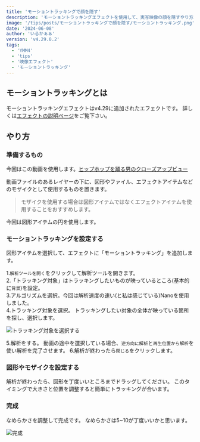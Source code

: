 ---
title: 'モーショントラッキングで顔を隠す'
description: 'モーショントラッキングエフェクトを使用して、実写映像の顔を隠すやり方。'
image: '/tips/posts/モーショントラッキングで顔を隠す/モーショントラッキング.png'
date: '2024-06-08'
author: 'いるかぁぁ'
version: 'v4.29.0.2'
tags:
  - 'YMM4'
  - 'tips'
  - '映像エフェクト'
  - 'モーショントラッキング'
---

## モーショントラッキングとは
モーショントラッキングエフェクトはv4.29に追加されたエフェクトです。
詳しくは[エフェクトの説明ページ](https://ymm4-info.net/effects/%E5%90%88%E6%88%90/%E3%83%A2%E3%83%BC%E3%82%B7%E3%83%A7%E3%83%B3%E3%83%88%E3%83%A9%E3%83%83%E3%82%AD%E3%83%B3%E3%82%B0/)をご覧下さい。


## やり方
### 準備するもの
今回はこの動画を使用します。[ヒップホップを踊る男のクローズアップビュー
](https://www.pexels.com/ja-jp/video/2795749/)

動画ファイルのあるレイヤーの下に、図形やファイル、エフェクトアイテムなどのモザイクとして使用するものを置きます。
> モザイクを使用する場合は図形アイテムではなくエフェクトアイテムを使用することをおすすめします。

今回は図形アイテムの円を使用します。

### モーショントラッキングを設定する
図形アイテムを選択して、エフェクトに「モーショントラッキング」を追加します。

1.`解析ツールを開く`をクリックして解析ツールを開きます。  
2.「トラッキング対象」はトラッキングしたいものが映っているところ(基本的に`背景`)を設定。  
3.アルゴリズムを選択。今回は解析速度の速い(と私は感じている)Nanoを使用しました。  
4.トラッキング対象を選択。
トラッキングしたい対象の全体が映っている箇所を探し、選択します。

![トラッキング対象を選択する](/assets/tips/posts/モーショントラッキングで顔を隠す/解析.png)

5.解析をする。
動画の途中を選択している場合、`逆方向に解析`と`再生位置から解析`を使い解析を完了させます。
6.解析が終わったら`閉じる`をクリックします。

### 図形やモザイクを設定する
解析が終わったら、図形を丁度いいところまでドラッグしてください。
このタイミングで大きさと位置を調整すると簡単にトラッキングが合います。

### 完成
なめらかさを調整して完成です。
なめらかさは5~10が丁度いいかと思います。

![完成](/assets/tips/posts/モーショントラッキングで顔を隠す/モーショントラッキング.png)